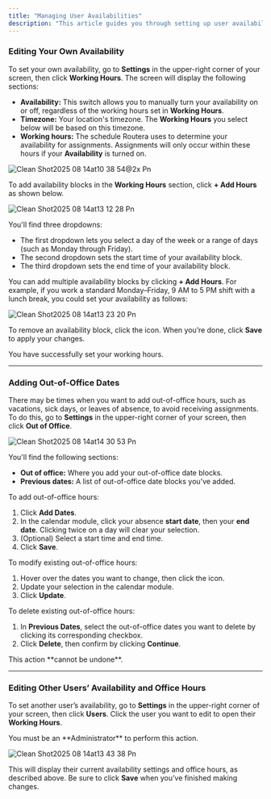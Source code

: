 ```yaml
---
title: "Managing User Availabilities"
description: "This article guides you through setting up user availability, an essential step for creating routers and receiving assignments."
---
```


### Editing Your Own Availability

To set your own availability, go to **Settings** <Icon icon="gear" /> in the upper-right corner of your screen, then click **Working Hours**. The screen will display the following sections:

- **Availability:** This switch allows you to manually turn your availability on or off, regardless of the working hours set in **Working Hours**.
- **Timezone:** Your location's timezone. The **Working Hours** you select below will be based on this timezone.
- **Working hours:** The schedule Routera uses to determine your availability for assignments. Assignments will only occur within these hours if your **Availability** is turned on.

![Clean Shot2025 08 14at10 38 54@2x Pn](/images/CleanShot2025-08-14at10.38.54@2x.png)

To add availability blocks in the **Working Hours** section, click **\+ Add Hours** as shown below.

![Clean Shot2025 08 14at13 12 28 Pn](/images/CleanShot2025-08-14at13.12.28.png)

You'll find three dropdowns:

- The first dropdown lets you select a day of the week or a range of days (such as Monday through Friday).
- The second dropdown sets the start time of your availability block.
- The third dropdown sets the end time of your availability block.

You can add multiple availability blocks by clicking **\+ Add Hours**. For example, if you work a standard Monday–Friday, 9 AM to 5 PM shift with a lunch break, you could set your availability as follows:

![Clean Shot2025 08 14at13 23 20 Pn](/images/CleanShot2025-08-14at13.23.20.png)

To remove an availability block, click the <Icon icon="trash-can" /> icon. When you’re done, click **Save** to apply your changes.

<Check>
  You have successfully set your working hours.
</Check>

---

### Adding Out-of-Office Dates

There may be times when you want to add out-of-office hours, such as vacations, sick days, or leaves of absence, to avoid receiving assignments. To do this, go to **Settings** <Icon icon="gear" /> in the upper-right corner of your screen, then click **Out of Office**.

![Clean Shot2025 08 14at14 30 53 Pn](/images/CleanShot2025-08-14at14.30.53.png)

You'll find the following sections:

- **Out of office:** Where you add your out-of-office date blocks.
- **Previous dates:** A list of out-of-office date blocks you’ve added.

To add out-of-office hours:

1. Click <Icon icon="calendar" /> **Add Dates**.
2. In the calendar module, click your absence **start date**, then your **end date**. Clicking twice on a day will clear your selection.
3. (Optional) Select a start time and end time.
4. Click **Save**.

To modify existing out-of-office hours:

1. Hover over the dates you want to change, then click the <Icon icon="pencil" /> icon.
2. Update your selection in the calendar module.
3. Click **Update**.

To delete existing out-of-office hours:

1. In **Previous Dates**, select the out-of-office dates you want to delete by clicking its corresponding checkbox.
2. Click <Icon icon="trash-can" /> **Delete**, then confirm by clicking **Continue**.

<Note>
  This action **cannot be undone**.
</Note>

---

### Editing Other Users’ Availability and Office Hours

To set another user’s availability, go to **Settings** <Icon icon="gear" /> in the upper-right corner of your screen, then click **Users**. Click the user you want to edit to open their **Working Hours**.

<Note>
  You must be an **Administrator** to perform this action.
</Note>

![Clean Shot2025 08 14at13 43 38 Pn](/images/CleanShot2025-08-14at13.43.38.png)

This will display their current availability settings and office hours, as described above. Be sure to click **Save** when you’ve finished making changes.